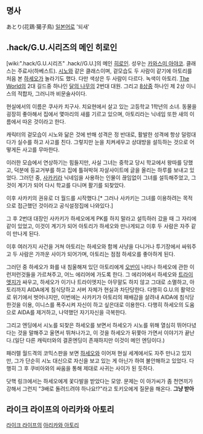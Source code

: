 == 명사 ==
あとり(花鶏·獦子鳥)
[[일본어]]로 '되새'

== .hack/G.U.시리즈의 메인 히로인 ==
[wiki:".hack/G.U.시리즈" .hack//G.U.]의 메인 [[히로인]]. 성우는 [[카와스미 아야코]].
클래스는 주료사(하베스트). [[시노]]와 같은 클래스이며, 겉모습도 두 사람이 같기에 아토리를 처음 본 [[하세오]]가 놀라기도 했다. 다만 색상은 두 사람이 다르다. 녹색이 아토리. [[The World]]의 2대 길드중 하나인 [[달의 나무]]의 2번대 대원. 그리고 [[8상]]중 하나인 제 2상 이니스의 적합자, 그러니까 비문술사이다.

현실에서의 이름은 쿠사카 치구사. 치요현에서 살고 있는 고등학교 1학년의 소녀. 동물을 굉장히 좋아해서 집에서 몇마리의 새를 기르고 있으며, 아토리라는 닉네임 또한 새의 이름에서 따온 것이라고 한다.

캐릭터의 겉모습이 시노와 닮은 것에 반해 성격은 정 반대로, 활발한 성격에 항상 덜렁대다가 실수를 하고 사고를 친다. 그렇지만 눈을 치켜세우고 상대방을 설득하는 것으로 어떻게든 사고를 무마한다. 

이러한 모습에서 연상하기는 힘들지만, 사실 그녀는 중학교 당시 학교에서 왕따를 당했고, 덕분에 등교거부를 하고 집에 틀혀박혀 자살사이트에 글을 올리는 하루를 보내고 있었다. 그러던 중, [[사카키]]라 닉네임을 사용하는 인물이 끊임없이 그녀를 설득해주었고, 그것이 계기가 되어 다시 학교를 다니며 활기를 되찾았다.

이후 사카키의 권유로 더 월드를 시작했다.[* 그러나 사카키는 그녀를 이용하려는 목적으로 접근했던 것이라고 공식설정집에 나와있다.]

그 후 2번대 대장인 사카키가 하세오에게 PK를 하지 말라고 설득하러 갔을 때 그 자리에 같이 있었고, 이것이 계기가 되어 아토리가 하세오와 만나게되고 이후 두 사람은 자주 같이 만나게 된다.

이후 여러가지 사건을 거쳐 아토리는 하세오와 함께 사냥을 다니거나 투기장에서 싸워주고 두 사람은 가까운 사이가 되어가며, 아토리는 점점 하세오를 좋아하게 된다.

그러던 중 하세오가 화를 내 침울해져 있던 아토리에게 [[오반]]이 나타나 하세오에 관한 이런저런것들을 가르쳐주고, 어느 에리어에 가도록 한다. 그 에리어에서 하세오와 [[트라이엣지]]가 싸우고, 하세오가 이기나 트라이엣지는 아무말도 하지 않고 그대로 소멸하고, 아토리까지 AIDA에게 침식당하고 서버 자체가 현실과 차단당한다. 다행히 G.U.의 활약으로 위기에서 벗어나지만, 이번에는 사카키가 아토리의 패배감을 살려내 AIDA에 침식당한것을 이용, 이니스를 폭주시켜 자신이 하고 싶은대로 이용한다. 다행히 하세오의 도움으로 AIDA를 제거하고, 나약했던 자기자신을 극복한다.

그리고 엔딩에서 시노를 되찾은 하세오를 보면서 하세오가 시노를 위해 열심히 뛰어다녔다는 것을 말해주고 울면서 뛰쳐나가고, 이 것을 하세오가 뒤쫓아 가면서 이야기가 끝난다.(일단 다른 캐릭터와의 결혼엔딩이 존재하지만 이것이 메인 엔딩이다.)


패러렐 월드격의 코믹스판을 보면 [[하세오]]와 이어져 현실 세계에서도 자주 만나고 있지만, 그가 단순히 시노 대신으로 자신을 보고 있는 게 아닌가 하여 불안해하고 있었다. 다행히 그 후 쿠비아와의 싸움을 통해 제대로 사귀는 사이가 된 듯하다.

닷핵 링크에서는 하세오에게 꽃다발을 받았다는 모양. 문제는 이 아가씨가 좀 천연끼가 강해서 그런지 "3배로 돌려드려야 하나요!?"라고 토키오에게 질문을 해온다. '''그냥 받아'''

== 라이크 라이프의 아리카와 아토리 ==
[[라이크 라이프]]의 [[아리카와 아토리]]
